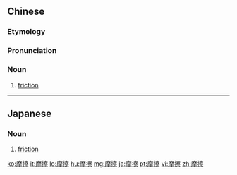 ==Chinese==
{{zh-forms}}

===Etymology===
{{rfe|lang=zh}}

===Pronunciation===
{{zh-pron
|m=mócā
|c=mo1 caat3
|mn=mô͘-chhat
|ma=Zh-móca.ogg
|cat=n
}}

===Noun===
{{zh-noun}}

# [[friction]]

{{zh-cat|Advanced}}

----

==Japanese==
{{ja-kanjitab|摩|擦}}

===Noun===
{{ja-noun|まさつ}}

# [[friction]]

[[ko:摩擦]]
[[it:摩擦]]
[[lo:摩擦]]
[[hu:摩擦]]
[[mg:摩擦]]
[[ja:摩擦]]
[[pt:摩擦]]
[[vi:摩擦]]
[[zh:摩擦]]